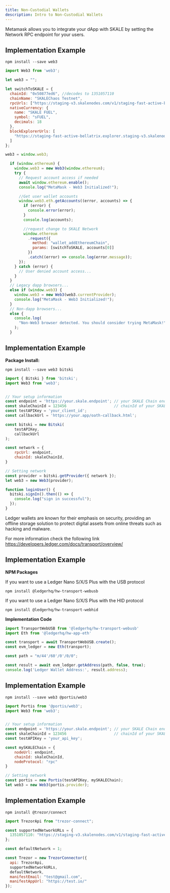 ```yaml
---
title: Non-Custodial Wallets
description: Intro to Non-Custodial Wallets
---
```




<Tabs>
<TabItem label="Metamask">
<ToolLayout
    introParagraph="Metamask is a Chromium (Chrome, Brave, and Edge) and Firefox browser add-on that provides a non-custodial Ethereum wallet. An end-user's private key is stored in an encrypted Vault data stored in the browser."
    toolName="MetaMask"
    toolLink="https://metamask.io/"
    toolDocsLink="https://docs.metamask.io/wallet/"
>

Metamask allows you to integrate your dApp with SKALE by setting the Network RPC endpoint for your users. 

## Implementation Example

```shell
npm install --save web3
```

```javascript
import Web3 from 'web3';

let web3 = "";

let switchToSKALE = {
  chainId: "0x50877ed6", //decodes to 1351057110
  chainName: "SKALEChaos Testnet",
  rpcUrls: ["https://staging-v3.skalenodes.com/v1/staging-fast-active-bellatrix"],
  nativeCurrency: {
    name: "SKALE FUEL",
    symbol: "sFUEL",
    decimals: 18
  },
  blockExplorerUrls: [
    "https://staging-fast-active-bellatrix.explorer.staging-v3.skalenodes.com"
  ]
};

web3 = window.web3;

  if (window.ethereum) {
    window.web3 = new Web3(window.ethereum);
    try {
      // Request account access if needed
      await window.ethereum.enable();
      console.log("MetaMask - Web3 Initialized!");

      //Get user wallet accounts
      window.web3.eth.getAccounts((error, accounts) => {
        if (error) {
          console.error(error);
        }
        console.log(accounts);

        //request change to SKALE Network
        window.ethereum
          .request({
            method: "wallet_addEthereumChain",
            params: [switchToSKALE, accounts[0]]
          })
          .catch((error) => console.log(error.message));
      });
    } catch (error) {
      // User denied account access...
    }
  }
  // Legacy dapp browsers...
  else if (window.web3) {
    window.web3 = new Web3(web3.currentProvider);
    console.log("MetaMask - Web3 Initialized!");
  }
  // Non-dapp browsers...
  else {
    console.log(
      "Non-Web3 browser detected. You should consider trying MetaMask!"
    );
  }
```

</ToolLayout>
</TabItem>
<TabItem label="Bitski">
<ToolLayout
    introParagraph="Bitski is a non-custodial OAuth-based Web3 wallet SDK. The Bitski SDK allows you to integrate your dApp with SKALE."
    toolName="Bitski"
    toolLink="https://docs.bitski.com/"
    toolDocsLink="https://docs.bitski.com/"
>

## Implementation Example

**Package Install:**
```shell
npm install --save web3 bitski
```

```javascript
import { Bitski } from 'bitski';
import Web3 from 'web3';


// Your setup information
const endpoint = 'https://your.skale.endpoint'; // your SKALE Chain endpoint
const skaleChainId = 123456                     // chainId of your SKALE Chain
const testAPIKey = 'your_client_id';
const callbackUrl = 'https://your.app/oath-callback.html';

const bitski = new Bitski(
    testAPIKey,
    callbackUrl
);

const network = {
    rpcUrl: endpoint,
    chainId: skaleChainId,
}

// Setting network
const provider = bitski.getProvider({ network });
let web3 = new Web3(provider);

function loginUser() {
  bitski.signIn().then(() => {
    console.log("sign in successful");
  });
}
```
</ToolLayout>
</TabItem>
<TabItem label="Encrypt">
<ToolLayout
    introParagraph="The Enkrypt wallet is a multichain non-custodial wallet allowing users to easily manage tokens and access web3 application across multiple blockchains, like SKALE Network."
    toolName="Enkrypt"
    toolLink="https://www.enkrypt.com/"
    toolDocsLink="https://www.enkrypt.com/"
>
</ToolLayout>
</TabItem>
<TabItem label="Ledger">
<ToolLayout
    introParagraph="It is a hardware wallet designed for secure cryptocurrency storage. It is a physical device that securely stores the user's private keys, which are essential for accessing and managing their cryptocurrencies."
    toolName="Ledger"
    toolLink="https://developers.ledger.com/docs/transport/overview/"
    toolDocsLink="https://developers.ledger.com/docs/transport/overview/"
>

Ledger wallets are known for their emphasis on security, providing an offline storage solution to protect digital assets from online threats such as hacking and malware.

For more information check the following link https://developers.ledger.com/docs/transport/overview/

## Implementation Example

**NPM Packages**

If you want to use a Ledger Nano S/X/S Plus with the USB protocol

```shell
npm install @ledgerhq/hw-transport-webusb
```
If you want to use a Ledger Nano S/X/S Plus with the HID protocol

```shell
npm install @ledgerhq/hw-transport-webhid
```

**Implementation Code**

```javascript
import TransportWebUSB from '@ledgerhq/hw-transport-webusb'
import Eth from '@ledgerhq/hw-app-eth'

const transport = await TransportWebUSB.create();
const evm_ledger = new Eth(transport);

const path = "m/44'/60'/0'/0/0";

const result = await evm_ledger.getAddress(path, false, true);
console.log('Ledger Wallet Address:', result.address);
```

</ToolLayout>
</TabItem>
<TabItem label="Portis">
<ToolLayout
    introParagraph="Portis is a non-custodial Web3 wallet SDK supported by a variety of `evergreen` browsers. The Portis SDK allows you to integrate your dApp with SKALE."
    toolName="Portis"
    toolLink="https://docs.portis.io/#/quick-start"
    toolDocsLink="https://docs.portis.io/#/quick-start"
>

## Implementation Example

```shell
npm install --save web3 @portis/web3
```

```javascript
import Portis from '@portis/web3';
import Web3 from 'web3';


// Your setup information
const endpoint = 'https://your.skale.endpoint'; // your SKALE Chain endpoint
const skaleChainId = 123456                     // chainId of your SKALE Chain
const testAPIKey = 'your_api_key';

const mySKALEChain = {
    nodeUrl: endpoint,
    chainId: skaleChainId,
    nodeProtocol: "rpc"
}

// Setting network
const portis = new Portis(testAPIKey, mySKALEChain);
let web3 = new Web3(portis.provider);
```

</ToolLayout>
</TabItem>
<TabItem label="Trezor">
<ToolLayout
    introParagraph="Trezor wallet is a hardware wallet designed for secure storage of cryptocurrencies. Similar to other hardware wallets, Trezor provides a physical device that stores the user's private keys offline, reducing the risk of exposure to online threats like hacking and malware."
    toolName="Trezor"
    toolLink="https://trezor.io/learn"
    toolDocsLink="https://trezor.io/learn"
>

## Implementation Example

```shell
npm install @trezor/connect
```

````javascript
import TrezorApi from "trezor-connect";

const supportedNetworkURLs = {
  1351057110: "https://staging-v3.skalenodes.com/v1/staging-fast-active-bellatrix"
};

const defaultNetwork = 1;

const Trezor = new TrezorConnector({
  api: TrezorApi,
  supportedNetworkURLs,
  defaultNetwork,
  manifestEmail: "test@gmail.com",
  manifestAppUrl: "https://test.io/"
});
````

</ToolLayout>
</TabItem>
</Tabs>